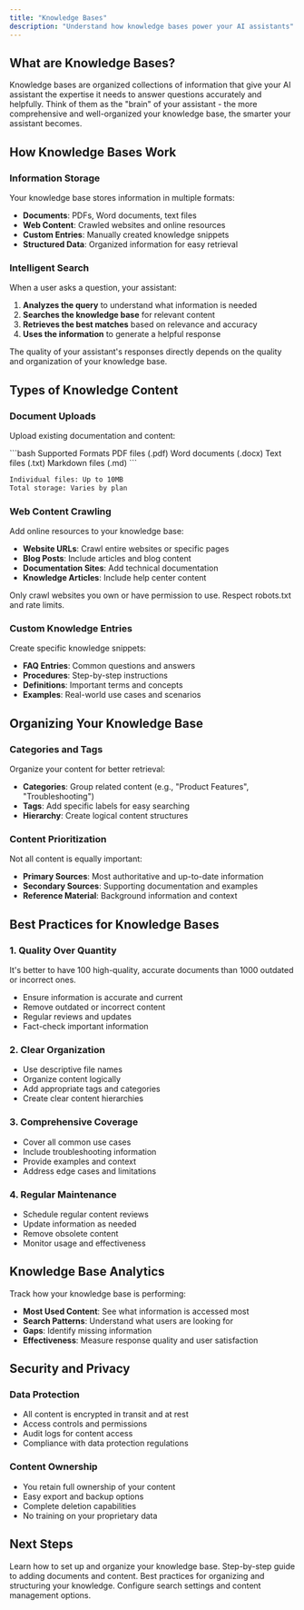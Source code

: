```yaml
---
title: "Knowledge Bases"
description: "Understand how knowledge bases power your AI assistants"
---
```


## What are Knowledge Bases?

Knowledge bases are organized collections of information that give your AI assistant the expertise it needs to answer questions accurately and helpfully. Think of them as the "brain" of your assistant - the more comprehensive and well-organized your knowledge base, the smarter your assistant becomes.

## How Knowledge Bases Work

### Information Storage

Your knowledge base stores information in multiple formats:

- **Documents**: PDFs, Word documents, text files
- **Web Content**: Crawled websites and online resources
- **Custom Entries**: Manually created knowledge snippets
- **Structured Data**: Organized information for easy retrieval

### Intelligent Search

When a user asks a question, your assistant:

1. **Analyzes the query** to understand what information is needed
2. **Searches the knowledge base** for relevant content
3. **Retrieves the best matches** based on relevance and accuracy
4. **Uses the information** to generate a helpful response

<Tip>
The quality of your assistant's responses directly depends on the quality and organization of your knowledge base.
</Tip>

## Types of Knowledge Content

### Document Uploads

Upload existing documentation and content:

<CodeGroup>
```bash Supported Formats
PDF files (.pdf)
Word documents (.docx)
Text files (.txt)
Markdown files (.md)
```

```bash File Size Limits
Individual files: Up to 10MB
Total storage: Varies by plan
```
</CodeGroup>

### Web Content Crawling

Add online resources to your knowledge base:

- **Website URLs**: Crawl entire websites or specific pages
- **Blog Posts**: Include articles and blog content
- **Documentation Sites**: Add technical documentation
- **Knowledge Articles**: Include help center content

<Warning>
Only crawl websites you own or have permission to use. Respect robots.txt and rate limits.
</Warning>

### Custom Knowledge Entries

Create specific knowledge snippets:

- **FAQ Entries**: Common questions and answers
- **Procedures**: Step-by-step instructions
- **Definitions**: Important terms and concepts
- **Examples**: Real-world use cases and scenarios

## Organizing Your Knowledge Base

### Categories and Tags

Organize your content for better retrieval:

- **Categories**: Group related content (e.g., "Product Features", "Troubleshooting")
- **Tags**: Add specific labels for easy searching
- **Hierarchy**: Create logical content structures

### Content Prioritization

Not all content is equally important:

- **Primary Sources**: Most authoritative and up-to-date information
- **Secondary Sources**: Supporting documentation and examples
- **Reference Material**: Background information and context

## Best Practices for Knowledge Bases

### 1. Quality Over Quantity

<Info>
It's better to have 100 high-quality, accurate documents than 1000 outdated or incorrect ones.
</Info>

- Ensure information is accurate and current
- Remove outdated or incorrect content
- Regular reviews and updates
- Fact-check important information

### 2. Clear Organization

- Use descriptive file names
- Organize content logically
- Add appropriate tags and categories
- Create clear content hierarchies

### 3. Comprehensive Coverage

- Cover all common use cases
- Include troubleshooting information
- Provide examples and context
- Address edge cases and limitations

### 4. Regular Maintenance

- Schedule regular content reviews
- Update information as needed
- Remove obsolete content
- Monitor usage and effectiveness

## Knowledge Base Analytics

Track how your knowledge base is performing:

- **Most Used Content**: See what information is accessed most
- **Search Patterns**: Understand what users are looking for
- **Gaps**: Identify missing information
- **Effectiveness**: Measure response quality and user satisfaction

## Security and Privacy

### Data Protection

- All content is encrypted in transit and at rest
- Access controls and permissions
- Audit logs for content access
- Compliance with data protection regulations

### Content Ownership

- You retain full ownership of your content
- Easy export and backup options
- Complete deletion capabilities
- No training on your proprietary data

## Next Steps

<CardGroup cols={2}>
<Card title="Create Your First Knowledge Base" icon="plus" href="/user-guide/creating-knowledge-bases">
  Learn how to set up and organize your knowledge base.
</Card>

<Card title="Upload Content" icon="upload" href="/user-guide/uploading-content">
  Step-by-step guide to adding documents and content.
</Card>

<Card title="Organize Content" icon="folder" href="/user-guide/organizing-content">
  Best practices for organizing and structuring your knowledge.
</Card>

<Card title="Knowledge Base Settings" icon="settings" href="/user-guide/knowledge-base-settings">
  Configure search settings and content management options.
</Card>
</CardGroup>
